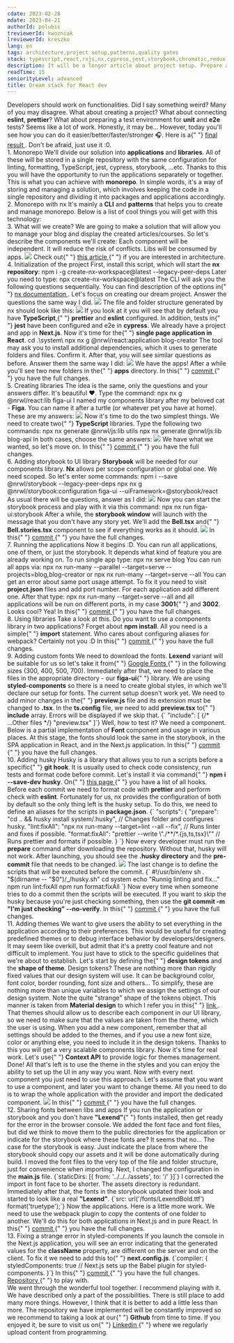 ```yaml
---
cdate: 2023-02-28
mdate: 2023-04-21
authorId: polubis
treviewerId: kwozniak
lreviewerId: kreszko
lang: en
tags: architecture,project setup,patterns,quality gates
stack: typescript,react,rxjs,nx,cypress,jest,storybook,chromatic,redux,styled-components,next
description: It will be a longer article about project setup. Prepare a huge mug of coffee before you start reading.
readTime: 15
seniorityLevel: advanced
title: Dream stack for React dev
---
```


<Prelude>
  <M>Developers should work on functionalities. Did I say something weird?</M>
  <M>
    Many of you may disagree. What about creating a project? What about
    connecting <B>eslint</B>, <B>prettier</B>? What about preparing a test
    environment for <B>unit</B> and <B>e2e</B> tests? Seems like a lot of work.
    Honestly, it may be...
  </M>
  <M>
    However, today you'll see how you can do it easier/better/faster/stronger
    🎧.
  </M>
  <Hint hasBg>
    Here is a{" "}
    <A outside href="https://github.com/polubis/Dream-stack-for-React-dev/">
      final result
    </A>
    . Don't be afraid, just use it :0.
  </Hint>
</Prelude>

<Section>
  <XL>1. Monorepo</XL>
  <M>
    We'll divide our solution into <B>applications</B> and <B>libraries</B>. All
    of these will be stored in a single repository with the same configuration
    for linting, formatting, TypeScript, jest, cypress, storybook, ...etc.
  </M>
  <M>
    Thanks to this you will have the opportunity to run the applications
    separately or together. This is what you can achieve with <B>monorepo</B>.
    In simple words, it's a way of storing and managing a solution, which
    involves keeping the code in a single repository and dividing it into
    packages and applications accordingly.
  </M>
</Section>

<Section>
  <XL>2. Monorepo with nx</XL>
  <M>
    It's mainly a <B>CLI</B> and <B>patterns</B> that helps you to create and
    manage monorepo. Below is a list of cool things you will get with this
    technology:
  </M>
  <List items="apps and libs generation via CLI,organized structure,option to configure stuff like storybook via one command,dependency preview via graph,same configs for everything,configuration of the TypeScript,option to choose way of styling your components,routing configuration,bundler configuration, unit and e2e tests configuration, and many more..." />
</Section>

<Section>
  <XL>3. What will we create?</XL>
  <M>
    We are going to make a solution that will allow you to manage your blog and
    display the created articles/courses. So let's describe the components we'll
    create:
  </M>
  <List items="application for presenting the blog content and homepage,a blog management application,library for communicating with the API,utilities library,a library with components" />
  <M>
    Each component will be independent. It will reduce the risk of conflicts.
    Libs will be consumed by apps.
  </M>
  <Img
    border
    src="/assets/dream-stack-for-react-dev/graph.png"
    description="Building blocks"
  />
  <Hint hasBg>
    Check out{" "}
    <A
      outside
      href="/articles/architecture/modular-architecture-for-medium-frontend-apps/"
    >
      this article
    </A>{" "}
    if you are interested in architecture.
  </Hint>
</Section>

<Section>
  <XL>4. Initialization of the project</XL>
  <M>
    First, install this script, which will start the <B>nx repository</B>:
  </M>
  <Hint hasBg>npm i -g create-nx-workspace@latest --legacy-peer-deps</Hint>
  <M>Later you need to type: </M>
  <Hint hasBg>npx create-nx-workspace@latest</Hint>
  <M>
    The CLI will ask you the following questions sequentially. You can find
    description of the options in{" "}
    <A outside href="https://nx.dev/getting-started/intro/">
      nx documentation
    </A>
    . Let's focus on creating our dream project.
  </M>
  <M>Answer the questions the same way I did.</M>
  <Img
    border
    src="/assets/dream-stack-for-react-dev/questions.jpg"
    description="Questions and answers"
  />
  <M>The file and folder structure generated by nx should look like this:</M>
  <Img
    border
    src="/assets/dream-stack-for-react-dev/folders-and-files.jpg"
    description="Generated content for blog application"
  />
  <M>
    If you look at it you will see that by default you have <B>TypeScript</B>,{" "}
    <B>prettier</B> and <B>eslint</B> configured. In addition, tests in{" "}
    <B>jest</B> have been configured and e2e in <B>cypress</B>.
  </M>
  <M>
    We already have a project and app in <B>Next.js</B>. Now it's time for the{" "}
    <B>single page application in React</B>.
  </M>
  <Hint hasBg>cd .\system\</Hint>
  <Hint hasBg>npx nx g @nrwl/react:application blog-creator</Hint>
  <M>
    The tool may ask you to install additional dependencies, which it uses to
    generate folders and files. Confirm it. After that, you will see similar
    questions as before. Answer them the same way I did:
  </M>
  <Img
    border
    src="/assets/dream-stack-for-react-dev/react-questions.jpg"
    description="React app done"
  />
  <M>
    We have the apps! After a while you'll see two new folders in the{" "}
    <B>apps</B> directory.
  </M>
  <Hint hasBg>
    In this{" "}
    <A
      outside
      href="https://github.com/polubis/Dream-stack-for-React-dev/commit/25d239e6698c6d862afbff6fa481e784ca1b1a5e/"
    >
      commit
    </A>{" "}
    you have the full changes.
  </Hint>
</Section>

<Section>
  <XL>5. Creating libraries</XL>
  <M>
    The idea is the same, only the questions and your answers differ. It's
    beautiful ❤️. Type the command:
  </M>
  <Hint hasBg>npx nx g @nrwl/react:lib figa-ui</Hint>
  <M>
    I named my components library after my beloved cat - <B>Figa</B>. You can
    name it after a turtle (or whatever pet you have at home). These are my
    answers:
  </M>
  <Img
    border
    src="/assets/dream-stack-for-react-dev/ui-lib-setup.jpg"
    description="You have figa-ui installed :D"
  />
  <M>
    Now it's time to do the two simplest things. We need to create two{" "}
    <B>TypeScript</B> libraries. Type the following two commands:
  </M>
  <Hint hasBg>npx nx generate @nrwl/js:lib utils</Hint>
  <Hint hasBg>npx nx generate @nrwl/js:lib blog-api</Hint>
  <M>In both cases, choose the same answers:</M>
  <Img
    border
    src="/assets/dream-stack-for-react-dev/pure-ts-lib-answers.jpg"
    description="TypeScript libs are cool"
  />
  <M>We have what we wanted, so let's move on.</M>
  <Hint hasBg>
    In this{" "}
    <A
      outside
      href="https://github.com/polubis/Dream-stack-for-React-dev/commit/5021144480bb788155a6cee17699a62ec5b5a74d/"
    >
      commit
    </A>{" "}
    you have the full changes.
  </Hint>
</Section>

<Section>
  <XL>6. Adding storybook to UI library</XL>
  <M>
    <B>Storybook</B> will be needed for our components library. <B>Nx</B> allows
    per scope configuration or global one. We need scoped. So let's enter some
    commands:
  </M>
  <Hint hasBg>npm i --save @nrwl/storybook --legacy-peer-deps</Hint>
  <Hint hasBg>
    npx nx g @nrwl/storybook:configuration figa-ui
    --uiFramework=@storybook/react
  </Hint>
  <M>As usual there will be questions, answer as I did:</M>
  <Img
    border
    src="/assets/dream-stack-for-react-dev/storybook-answers.jpg"
    description="Storybook ready!"
  />
  <M>
    Now you can start the storybook process and play with it via this command:
  </M>
  <Hint hasBg>npx nx run figa-ui:storybook</Hint>
  <M>
    After a while, the <B>storybook window</B> will launch with the message that
    you don't have any story yet. We'll add the <B>Bell.tsx</B> and{" "}
    <B>Bell.stories.tsx</B> component to see if everything works as it should.
  </M>
  <Img
    src="/assets/dream-stack-for-react-dev/storybook-works.jpg"
    description="It works!"
  />
  <Hint hasBg>
    In this{" "}
    <A
      outside
      href="https://github.com/polubis/Dream-stack-for-React-dev/commit/2bcf4873c2592b032015a24f3485c314230b6118/"
    >
      commit
    </A>{" "}
    you have the full changes.
  </Hint>
</Section>

<Section>
  <XL>7. Running the applications</XL>
  <M>
    Now it begins :D. You can run all applications, one of them, or just the
    storybook. It depends what kind of feature you are already working on. To
    run single app type:
  </M>
  <Hint hasBg>npx nx serve blog</Hint>
  <M>You can run all apps via: </M>
  <Hint hasBg>
    npx nx run-many --parallel --target=serve --projects=blog,blog-creator
  </Hint>
  <M>or</M>
  <Hint hasBg>npx nx run-many --target=serve --all</Hint>
  <M>
    You can get an error about same port usage attempt. To fix it you need to
    visit <B>project.json</B> files and add port number. For each application
    add different one. After that type:
  </M>
  <Hint hasBg>npx nx run-many --target=serve --all</Hint>
  <M>
    and all applications will be run on different ports, in my case <B>3001</B>{" "}
    and <B>3002</B>. Looks cool? Yea!
  </M>
  <Hint hasBg>
    In this{" "}
    <A
      outside
      href="https://github.com/polubis/Dream-stack-for-React-dev/commit/3cd43866db3fe6c780dabb322bba7ba9ff5ac856/"
    >
      commit
    </A>{" "}
    you have the full changes.
  </Hint>
</Section>

<Section>
  <XL>8. Using libraries</XL>
  <M>
    Take a look at this. Do you want to use a components library in two
    applications? Forget about <B>npm install</B>. All you need is a simple{" "}
    <B>import</B> statement.
  </M>
  <Snippet
    linesCount={7}
    src="/snippets/dream-stack-for-react-dev/how-to-import.tsx"
    description="The power of monorepo and nx"
  />
  <M>Who cares about configuring aliases for webpack? Certainly not you :D</M>
  <Hint hasBg>
    In this{" "}
    <A
      outside
      href="https://github.com/polubis/Dream-stack-for-React-dev/commit/eb157141da07fc66219ef3bbfa76f5784f7062df/"
    >
      commit
    </A>{" "}
    you have the full changes.
  </Hint>
</Section>

<Section>
  <XL>9. Adding custom fonts</XL>
  <M>
    We need to download the fonts. <B>Lexend</B> variant will be suitable for us
    so let's take it from{" "}
    <A href="https://fonts.google.com/specimen/Lexend?query=Lexend" outside>
      Google Fonts
    </A>{" "}
    in the following sizes (300, 400, 500, 700). Immediately after that, we need
    to place the files in the appropriate directory - our <B>figa-ui</B>{" "}
    library.
  </M>
  <M>
    We are using <B>styled-components</B> so there is a need to create global
    styles, in which we'll declare our setup for fonts.
  </M>
  <Snippet
    linesCount={31}
    src="/snippets/dream-stack-for-react-dev/global-style.ts"
    description="Almost, but not yet"
  />
  <M>
    The current setup doesn't work yet. We need to add minor changes in the{" "}
    <B>preview.js</B> file and its extension must be changed to <B>.tsx</B>.
  </M>
  <Snippet
    linesCount={18}
    src="/snippets/dream-stack-for-react-dev/preview.tsx"
  />
  <M>
    In the <B>ts.config</B> file, we need to add <B>preview.tsx</B> to{" "}
    <B>include</B> array. Errors will be displayed if we skip that.
  </M>
  <Snippet>{`  "include": [
    {/* ...Other files */}
    "preview.tsx"
  ]`}</Snippet>
  <M>
    Well, how to test it? We need a component. Below is a partial implementation
    of <B>Font</B> component and usage in various places.
  </M>
  <Snippet
    linesCount={94}
    description="Partial implementation and usage"
    src="/snippets/dream-stack-for-react-dev/Font.tsx"
  />
  <M>
    At this stage, the fonts should look the same in the storybook, in the SPA
    application in React, and in the Next.js application.
  </M>
  <Hint hasBg>
    In this{" "}
    <A
      outside
      href="https://github.com/polubis/Dream-stack-for-React-dev/commit/9e7c0a7e54913bf4522c0a29c78e5b6d41fc8e8b/"
    >
      commit
    </A>{" "}
    you have the full changes.
  </Hint>
</Section>

<Section>
  <XL>10. Adding husky</XL>
  <M>
    Husky is a library that allows you to run a scripts before a specific{" "}
    <B>git hook</B>. It is usually used to check code consistency, run tests and
    format code before commit. Let's install it via command{" "}
    <B>npm i --save-dev husky</B>.
  </M>
  <Hint hasBg>
    On{" "}
    <A href="https://git-scm.com/docs/githooks" outside>
      this page
    </A>{" "}
    you have a list of all hooks.
  </Hint>
  <M>
    Before each commit we need to format code with <B>prettier</B> and perform
    check with <B>eslint</B>. Fortunately for us, nx provides the configuration
    of both by default so the only thing left is the husky setup. To do this, we
    need to define an aliases for the scripts in <B>package.json</B>.
  </M>
  <Snippet>
    {`
"scripts": {
   "prepare": "cd .. && husky install system/.husky", // Changes folder and configures husky.
   "lint:fixAll": "npx nx run-many --target=lint --all --fix", // Runs linter and fixes if possible.
   "format:fixAll": "prettier --write \"./**/*.{js,ts,tsx}\"" // Runs prettier and formats if possible.
}
`}
  </Snippet>
  <M>
    Now every developer must run the <B>prepare</B> command after downloading
    the repository. Without that, husky will not work. After launching, you
    should see the <B>.husky directory</B> and the <B>pre-commit</B> file that
    needs to be changed.
  </M>
  <Img
    border
    src="/assets/dream-stack-for-react-dev/husky-created.jpg"
    description="Husky ready"
  />
  <M>
    The last change is to define the scripts that will be executed before the
    commit.
  </M>
  <Snippet>
    {`
#!/usr/bin/env sh
. "$(dirname -- "$0")/_/husky.sh"
cd system 
echo "Runnig linting and fix..."
npm run lint:fixAll
npm run format:fixAll
`}
  </Snippet>
  <M>
    Now every time when someone tries to do a commit then the scripts will be
    executed. If you want to skip the husky because you're just checking
    something, then use the <B>git commit -m "I'm just checking" --no-verify</B>.
  </M>
  <Hint hasBg>
    In this{" "}
    <A
      outside
      href="https://github.com/polubis/Dream-stack-for-React-dev/commit/6821d08d99e8642ab74835fee34fc421a4472d0d/"
    >
      commit
    </A>{" "}
    you have the full changes.
  </Hint>
</Section>

<Section>
  <XL>11. Adding themes</XL>
  <M>
    We want to give users the ability to set everything in the application
    according to their preferences. This would be useful for creating predefined
    themes or to debug interface behavior by developers/designers.
  </M>
  <M>
    It may seem like overkill, but admit that it's a pretty cool feature and not
    difficult to implement. You just have to stick to the specific guidelines
    that we're about to establish. Let's start by defining the{" "}
    <B>design tokens</B> and the <B>shape of theme</B>.
  </M>
  <M>
    Design tokens? These are nothing more than rigidly fixed values that our
    design system will use. It can be background color, font color, border
    rounding, font size and others... To simplify, these are nothing more than
    unique variables to which we assign the settings of our design system.
  </M>
  <List items="background.color='#f0f0f0',font.color='#000000',boxes.radius100='4px',font.size100='16px'" />
  <Snippet
    linesCount={25}
    src="/snippets/dream-stack-for-react-dev/design-tokens.ts"
  />
  <Hint hasBg>
    Note the quite "strange" shape of the tokens object. This manner is taken
    from <B>Material design</B> to which I refer you in this{" "}
    <A href="https://m3.material.io/foundations/design-tokens/overview" outside>
      link
    </A>
    .
  </Hint>
  <M>
    That themes should allow us to describe each component in our UI library, so
    we need to make sure that the values are taken from the theme, which the
    user is using.
  </M>
  <Snippet
    linesCount={26}
    src="/snippets/dream-stack-for-react-dev/theme-object.ts"
  />
  <M>
    When you add a new component, remember that all settings should be added to
    the themes, and if you use a new font size, color or anything else, you need
    to include it in the design tokens. Thanks to this you will get a very
    scalable components library. Now it's time for real work. Let's use{" "}
    <B>Context API</B> to provide logic for themes management.
  </M>
  <Snippet
    linesCount={50}
    src="/snippets/dream-stack-for-react-dev/provider.tsx"
    description="We're injecting themes and an API to change them"
  />
  <M>
    Done! All that's left is to use the theme in the styles and you can enjoy
    the ability to set up the UI in any way you want. Now with every next
    component you just need to use this approach.
  </M>
  <Snippet linesCount={5} src="/snippets/dream-stack-for-react-dev/css.ts" />
  <M>
    Let's assume that you want to use a component, and later you want to change
    theme. All you need to do is to wrap the whole application with the provider
    and import the dedicated component.
  </M>
  <Snippet
    linesCount={8}
    src="/snippets/dream-stack-for-react-dev/usage-in-all-places.tsx"
  />
  <Img border src="/assets/dream-stack-for-react-dev/themes.gif" />
  <Hint hasBg>
    In this{" "}
    <A
      outside
      href="https://github.com/polubis/Dream-stack-for-React-dev/commit/ff48962e3899deddabf6fde82de723d3b98afe69"
    >
      commit
    </A>{" "}
    you have the full changes.
  </Hint>
</Section>

<Section>
  <XL>12. Sharing fonts between libs and apps</XL>
  <M>
    If you run the application or storybook and you don't have <B>"Lexend"</B>{" "}
    fonts installed, then get ready for the error in the browser console. We
    added the font face and font files, but did we think to move them to the
    public directories for the application or indicate for the storybook where
    these fonts are? It seems that no...
  </M>
  <M>
    The case for the storybook is easy. Just indicate the place from where the
    storybook should copy our assets and it will be done automatically during
    build. I moved the font files to the very top of the file and folder
    structure, just for convenience when importing. Next, I changed the
    configuration in the <B>main.js</B> file.
  </M>
  <Snippet>{`staticDirs: [{ from: '../../../assets', to: '/' }]`}</Snippet>
  <M>
    I corrected the import in font face to be shorter. The assets directory is
    redundant. Immediately after that, the fonts in the storybook updated their
    look and started to look like a real <B>"Lexend"</B>.
  </M>
  <Snippet>{`src: url('/fonts/LexendBold.ttf') format('truetype');`}</Snippet>
  <M>
    Now the applications. Here is a little more work. We need to use the webpack
    plugin to copy the contents of one folder to another. We'll do this for both
    applications in Next.js and in pure React.
  </M>
  <Snippet
    description="React SPA fonts copied!"
    linesCount={26}
    src="https://raw.githubusercontent.com/polubis/Dream-stack-for-React-dev/0ab6b3c21eecbe7d6446979c3bc1035adfe90c2f/system/apps/blog-creator/webpack.config.js"
  />
  <Snippet
    linesCount={39}
    src="https://raw.githubusercontent.com/polubis/Dream-stack-for-React-dev/0ab6b3c21eecbe7d6446979c3bc1035adfe90c2f/system/apps/blog/next.config.js"
    description="Next.js fonts copied!"
  />
  <Hint hasBg>
    In this{" "}
    <A
      outside
      href="https://github.com/polubis/Dream-stack-for-React-dev/commit/0ab6b3c21eecbe7d6446979c3bc1035adfe90c2f"
    >
      commit
    </A>{" "}
    you have the full changes.
  </Hint>
</Section>

<Section>
  <XL>13. Fixing a strange error in styled-components</XL>
  <M>
    If you launch the console in the Next.js application, you will see an error
    indicating that the generated values for the <B>className</B> property, are
    different on the server and on the client. To fix it we need to add this to{" "}
    <B>next.config.js</B>.
  </M>
  <Snippet>
    {`compiler: {
  styledComponents: true // Next.js sets up the Babel plugin for styled-components.
}`}
  </Snippet>
  <Hint hasBg>
    In this{" "}
    <A
      outside
      href="https://github.com/polubis/Dream-stack-for-React-dev/commit/1d3b87e7d617d729e0d3c6fceed849072fe3c553"
    >
      commit
    </A>{" "}
    you have the full changes.
  </Hint>
</Section>

<Example>
  <M>
    <A href="https://github.com/polubis/Dream-stack-for-React-dev/" outside>
      Repository
    </A>{" "}
    to play with.
  </M>
</Example>

<Summary>
  <M>
    We went through the wonderful tool together. I recommend playing with it. We
    have described only a part of the possibilities.
  </M>
  <M>
    There is still place to add many more things. However, I think that it is
    better to add a little less than more. The repository we have implemented
    will be constantly improved so we recommend to taking a look at our{" "}
    <B>Github</B> from time to time.
  </M>
  <M>
    If you enjoyed it, be sure to visit us on{" "}
    <A href="https://www.linkedin.com/in/adrian-po%C5%82ubi%C5%84ski-281ab2172/" outside>
      Linkedin
    </A>{" "}
    where we regularly upload content from programming.
  </M>
</Summary>
